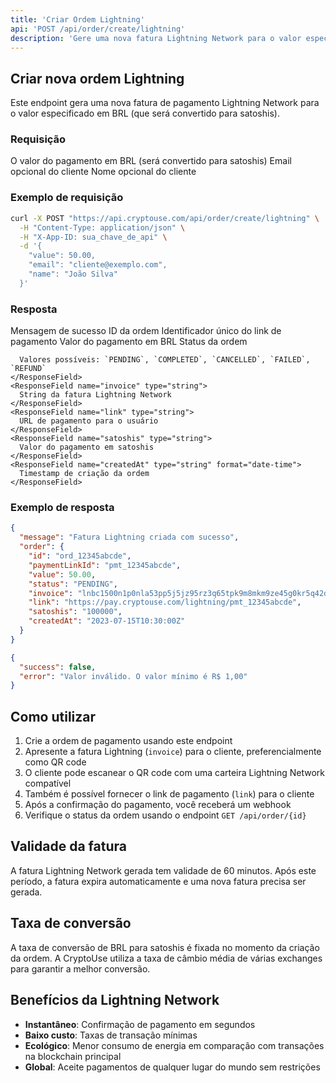 ```yaml
---
title: 'Criar Ordem Lightning'
api: 'POST /api/order/create/lightning'
description: 'Gere uma nova fatura Lightning Network para o valor especificado'
---
```


## Criar nova ordem Lightning

Este endpoint gera uma nova fatura de pagamento Lightning Network para o valor especificado em BRL (que será convertido para satoshis).

### Requisição

<ParamField body="value" type="number" required>
  O valor do pagamento em BRL (será convertido para satoshis)
</ParamField>

<ParamField body="email" type="string">
  Email opcional do cliente
</ParamField>

<ParamField body="name" type="string">
  Nome opcional do cliente
</ParamField>

### Exemplo de requisição

```bash
curl -X POST "https://api.cryptouse.com/api/order/create/lightning" \
  -H "Content-Type: application/json" \
  -H "X-App-ID: sua_chave_de_api" \
  -d '{
    "value": 50.00,
    "email": "cliente@exemplo.com",
    "name": "João Silva"
  }'
```

### Resposta

<ResponseField name="message" type="string">
  Mensagem de sucesso
</ResponseField>

<ResponseField name="order" type="object">
  <Expandable title="Propriedades">
    <ResponseField name="id" type="string">
      ID da ordem
    </ResponseField>
    <ResponseField name="paymentLinkId" type="string">
      Identificador único do link de pagamento
    </ResponseField>
    <ResponseField name="value" type="number">
      Valor do pagamento em BRL
    </ResponseField>
    <ResponseField name="status" type="string">
      Status da ordem
      
      Valores possíveis: `PENDING`, `COMPLETED`, `CANCELLED`, `FAILED`, `REFUND`
    </ResponseField>
    <ResponseField name="invoice" type="string">
      String da fatura Lightning Network
    </ResponseField>
    <ResponseField name="link" type="string">
      URL de pagamento para o usuário
    </ResponseField>
    <ResponseField name="satoshis" type="string">
      Valor do pagamento em satoshis
    </ResponseField>
    <ResponseField name="createdAt" type="string" format="date-time">
      Timestamp de criação da ordem
    </ResponseField>
  </Expandable>
</ResponseField>

### Exemplo de resposta

<CodeGroup>

```json Sucesso (201)
{
  "message": "Fatura Lightning criada com sucesso",
  "order": {
    "id": "ord_12345abcde",
    "paymentLinkId": "pmt_12345abcde",
    "value": 50.00,
    "status": "PENDING",
    "invoice": "lnbc1500n1p0nla53pp5j5jz95rz3q65tpk9m8mkm9ze45g0kr5q42dkkcfk4wxtywf5nhqdqqcqzpgxqyz5vqsp5usw4xtnszv9g7g2acu89a26793qmk9ee7vxd5x5w5h9ht28qjq9qyyssqllgz56hkwmxj4z6tqpaj3c4pww7qgzjn266km3vz5kdmzgaacpmxn90zg8xgq2l3ezqxtj5grw4xdj3ya8lc30a9vfwlnv5mwqv8qqfcvdal",
    "link": "https://pay.cryptouse.com/lightning/pmt_12345abcde",
    "satoshis": "100000",
    "createdAt": "2023-07-15T10:30:00Z"
  }
}
```

```json Requisição inválida (400)
{
  "success": false,
  "error": "Valor inválido. O valor mínimo é R$ 1,00"
}
```

</CodeGroup>

## Como utilizar

1. Crie a ordem de pagamento usando este endpoint
2. Apresente a fatura Lightning (`invoice`) para o cliente, preferencialmente como QR code
3. O cliente pode escanear o QR code com uma carteira Lightning Network compatível
4. Também é possível fornecer o link de pagamento (`link`) para o cliente
5. Após a confirmação do pagamento, você receberá um webhook
6. Verifique o status da ordem usando o endpoint `GET /api/order/{id}`

## Validade da fatura

A fatura Lightning Network gerada tem validade de 60 minutos. Após este período, a fatura expira automaticamente e uma nova fatura precisa ser gerada.

## Taxa de conversão

A taxa de conversão de BRL para satoshis é fixada no momento da criação da ordem. A CryptoUse utiliza a taxa de câmbio média de várias exchanges para garantir a melhor conversão.

## Benefícios da Lightning Network

- **Instantâneo**: Confirmação de pagamento em segundos
- **Baixo custo**: Taxas de transação mínimas
- **Ecológico**: Menor consumo de energia em comparação com transações na blockchain principal
- **Global**: Aceite pagamentos de qualquer lugar do mundo sem restrições 